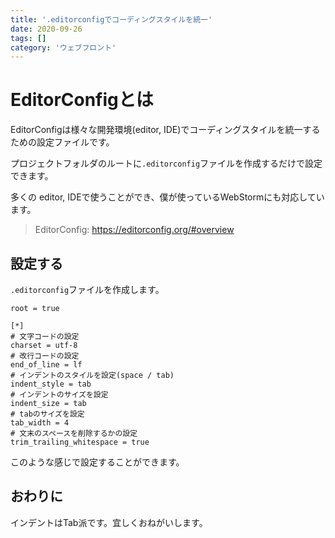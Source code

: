 ```yaml
---
title: '.editorconfigでコーディングスタイルを統一'
date: 2020-09-26
tags: []
category: 'ウェブフロント'
---
```


# EditorConfigとは

EditorConfigは様々な開発環境(editor, IDE)でコーディングスタイルを統一するための設定ファイルです。

プロジェクトフォルダのルートに`.editorconfig`ファイルを作成するだけで設定できます。

多くの editor, IDEで使うことができ、僕が使っているWebStormにも対応しています。

> EditorConfig: https://editorconfig.org/#overview

## 設定する

`.editorconfig`ファイルを作成します。

```
root = true

[*]
# 文字コードの設定
charset = utf-8
# 改行コードの設定
end_of_line = lf
# インデントのスタイルを設定(space / tab)
indent_style = tab
# インデントのサイズを設定
indent_size = tab
# tabのサイズを設定
tab_width = 4
# 文末のスペースを削除するかの設定
trim_trailing_whitespace = true
```

このような感じで設定することができます。

## おわりに

インデントはTab派です。宜しくおねがいします。
